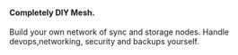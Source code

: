 #### Completely DIY Mesh.
<p className="no-prose text-base">
    Build your own network of sync and storage nodes. Handle
    devops,networking, security and backups yourself.
</p>